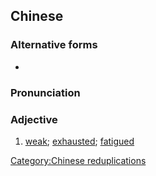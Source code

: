 ==Chinese==
{{zh-forms}}

===Alternative forms===
* {{zh-l|死死下}}

===Pronunciation===
{{zh-pron
|c=sei2 sei2 haa5
|cat=a
}}

===Adjective===
{{zh-adj}}

# {{lb|zh|Cantonese}} [[weak]]; [[exhausted]]; [[fatigued]]

[[Category:Chinese reduplications]]